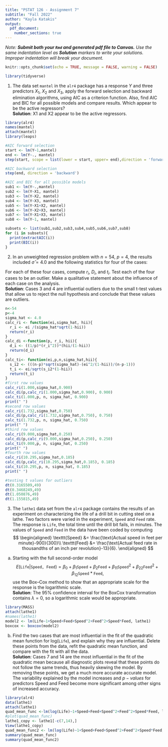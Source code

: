 ```yaml
---
title: "PSTAT 126 - Assignment 7"
subtitle: "Fall 2022"
author: "Kayla Katakis"
output:
  pdf_document:
    number_sections: true
---
```

_Note: **Submit both your `Rmd` and generated pdf file to Canvas.** Use the same indentation level as **Solution** markers to write your solutions. Improper indentation will break your document._

```r
knitr::opts_chunk$set(echo = TRUE, message = FALSE, warning = FALSE)
```

```r
library(tidyverse)
```

1. The data set `mantel` in the `alr4` package has a response $Y$ and three predictors $X_1$, $X_2$ and $X_3$, apply the forward selection and backward elimination algorithms, using AIC as a criterion function. Also, find AIC and BIC for all possible models and compare results. Which appear to be the active regressors?  
**Solution**:
X1 and X2 appear to be the active regressors.
```r
library(alr4)
names(mantel)
attach(mantel)
library(leaps)

#AIC forward selection
start <- lm(Y~1,mantel)
end <- lm(Y~., mantel)
step(start, scope = list(lower = start, upper= end),direction = 'forward')

#AIC backward selection
step(end, direction = 'backward')

#AIC and BIC for all possible models
sub1 <- lm(Y~.,mantel)
sub2 <- lm(Y~X1, mantel)
sub3 <- lm(Y~X2, mantel)
sub4 <- lm(Y~X3, mantel)
sub5 <- lm(Y~X1+X2, mantel)
sub6 <- lm(Y~X2+X3, mantel)
sub7 <- lm(Y~X1+X3, mantel)
sub8 <- lm(Y~1, mantel)

subsets <- list(sub1,sub2,sub3,sub4,sub5,sub6,sub7,sub8)
for (i in subsets){
  print(extractAIC(i))
  print(BIC(i))
}

```




2. In an unweighted regression problem with $n = 54$, $p = 4$, the results included $\hat\sigma = 4.0$ and the following statistics for four of the cases:  
\begin{center}
\begin{tabular}{ cc } 
 \hline
 $e_i$ & $h_{ii}$ \\
 \hline 
 1.000 & 0.900 \\ 
 1.732 & 0.750 \\
 9.000 & 0.250 \\
 10.295 & 0.185 \\
 \hline \\
\end{tabular}
\end{center} 

For each of these four cases, compute $r_i$, $D_i$, and $t_i$. Test each of the four cases to be an outlier. Make a qualitative statement about the influence of each case on the analysis.  
**Solution**: 
Cases 3 and 4 are influential outliers due to the small t-test values that allow us to reject the null hypothesis and conclude that these values are outliers.
```r
n<-54
p<-4
sigma_hat <- 4.0
calc_ri <- function(ei,sigma_hat, hii){
  r_i <- ei /(sigma_hat*sqrt(1-hii))
  return(r_i)
}
calc_di <-function(p, r_i, hii){
  d_i <- ((1/p)*(r_i^2))*(hii/(1-hii))
  return(d_i)
}
calc_ti<- function(ei,p,n,sigma_hat,hii){
  s_i2 <- (((n-p)*sqrt(sigma_hat)-(ei^2/(1-hii))/(n-p-1)))
  t_i <- ei/sqrt(s_i2*(1-hii))
  return(t_i)
}
#first row values
calc_ri(1.000,sigma_hat,0.900)
calc_di(p,calc_ri(1.000,sigma_hat,0.900), 0.900)
calc_ti(1.000,p, n, sigma_hat, 0.900)
print(" ")
#second row values
calc_ri(1.732,sigma_hat,0.750)
calc_di(p,calc_ri(1.732,sigma_hat,0.750), 0.750)
calc_ti(1.732,p, n, sigma_hat, 0.750)
print(" ")
#third row values
calc_ri(9.000,sigma_hat,0.250)
calc_di(p,calc_ri(9.000,sigma_hat,0.250), 0.250)
calc_ti(9.000,p, n, sigma_hat, 0.250)
print(" ")
#fourth row values
calc_ri(10.295,sigma_hat,0.185)
calc_di(p,calc_ri(10.295,sigma_hat,0.185), 0.185)
calc_ti(10.295,p, n, sigma_hat, 0.185)
print(" ")

#testing t values for outliers
dt(0.3165509,49)
dt(0.3468249,49)
dt(1.050876,49)
dt(1.155815,49)
```




3.
The `lathe1` data set from the `alr4` package contains the results of an experiment on characterizing the life of a drill bit in cutting steel on a lathe. Two factors were varied in the experiment, `Speed` and `Feed` rate. The response is `Life`, the total time until the drill bit fails, in minutes. The values of `Speed` and `Feed` in the data have been coded by computing
$$
\begin{aligned}
  \texttt{Speed} &= \frac{\text{Actual speed in feet per minute}-900}{300}\\
  \texttt{Feed} &= \frac{\text{Actual feed rate in thousandths of an inch per revolution}-13}{6}.
\end{aligned}
$$

(a) Starting with the full second-order model 
$$
  E(\texttt{Life}|\texttt{Speed, Feed})=
  \beta_0+\beta_1\texttt{Speed}+\beta_2\texttt{Feed}+
  \beta_{11}\texttt{Speed}^2+\beta_{22}\texttt{Feed}^2+
  \beta_{12}\texttt{Speed}*\texttt{Feed},
$$
use the Box–Cox method to show that an appropriate scale for the response is
the logarithmic scale.  
**Solution**:
The 95% confidence interval for the BoxCox transformation contains $\lambda = 0$, so a logarithmic scale would be appropriate.
```r
library(MASS)
attach(lathe1)
#names(lathe1)
model2 <- lm(Life~1+Speed+Feed+Speed^2+Feed^2+Speed*Feed, lathe1)
boxcox <- boxcox(model2)
```


(b) Find the two cases that are most influential in the fit of the quadratic mean
function for log(`Life`), and explain why they are influential. Delete these points
from the data, refit the quadratic mean function, and compare with the fit with
all the data.  
**Solution**:
Cases 7 and 14 are the most influential in the fit of the quadratic mean because all diagnostic plots reveal that these points do not follow the same trends, thus heavily skewing the model. By removing these points, we get a much more accurate accurate model. The variability explained by the model increases and $p-values$ for predictors Speed and Feed become more significant among other signs of increased accuracy.
```r
library(alr4)
data(lathe1)
attach(lathe1)
quad_mean_func <-lm(log(Life)~1+Speed+Feed+Speed^2+Feed^2+Speed*Feed, lathe1)
#plot(quad_mean_func)
lathe1_copy <- lathe1[-c(7,14),]
View(lathe1_copy)
quad_mean_func2 <- lm(log(Life)~1+Speed+Feed+Speed^2+Feed^2+Speed*Feed, lathe1_copy)
summary(quad_mean_func)
summary(quad_mean_func2)
```

